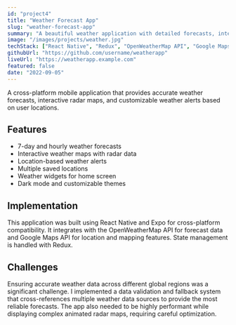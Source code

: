 ```yaml
---
id: "project4"
title: "Weather Forecast App"
slug: "weather-forecast-app"
summary: "A beautiful weather application with detailed forecasts, interactive maps, and location-based alerts."
image: "/images/projects/weather.jpg"
techStack: ["React Native", "Redux", "OpenWeatherMap API", "Google Maps API", "Expo"]
githubUrl: "https://github.com/username/weatherapp"
liveUrl: "https://weatherapp.example.com"
featured: false
date: "2022-09-05"
---
```


A cross-platform mobile application that provides accurate weather forecasts, interactive radar maps, and customizable weather alerts based on user locations.

## Features

- 7-day and hourly weather forecasts
- Interactive weather maps with radar data
- Location-based weather alerts
- Multiple saved locations
- Weather widgets for home screen
- Dark mode and customizable themes

## Implementation

This application was built using React Native and Expo for cross-platform compatibility. It integrates with the OpenWeatherMap API for forecast data and Google Maps API for location and mapping features. State management is handled with Redux.

## Challenges

Ensuring accurate weather data across different global regions was a significant challenge. I implemented a data validation and fallback system that cross-references multiple weather data sources to provide the most reliable forecasts. The app also needed to be highly performant while displaying complex animated radar maps, requiring careful optimization.
